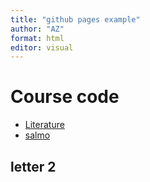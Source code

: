 ```yaml
---
title: "github pages example"
author: "AZ"
format: html
editor: visual
---
```


# Course code

-   [Literature](Literate_Analysis.html)
-   [salmo](data_viz.html)

## letter 2
